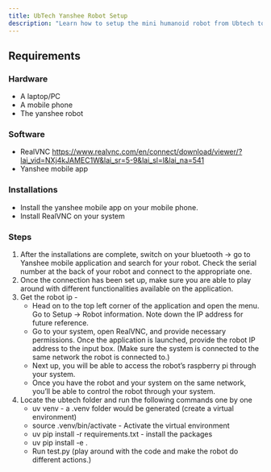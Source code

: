 ```yaml
---
title: UbTech Yanshee Robot Setup
description: "Learn how to setup the mini humanoid robot from Ubtech to integrate with OM1."
---
```


## Requirements
### Hardware
- A laptop/PC
- A mobile phone
- The yanshee robot

### Software
- RealVNC
https://www.realvnc.com/en/connect/download/viewer/?lai_vid=NXj4kJAMEC1W&lai_sr=5-9&lai_sl=l&lai_na=541
- Yanshee mobile app

### Installations
- Install the yanshee mobile app on your mobile phone. 
- Install RealVNC on your system

### Steps
1. After the installations are complete, switch on your bluetooth -> go to Yanshee mobile application and search for your robot. Check the serial number at the back of your robot and connect to the appropriate one.
2. Once the connection has been set up, make sure you are able to play around with different functionalities available on the application.
3. Get the robot ip -
    - Head on to the top left corner of the application and open the menu. Go to Setup -> Robot information. Note down the IP address for future reference.
    - Go to your system, open RealVNC, and provide necessary permissions. Once the application is launched, provide the robot IP address to the input box. (Make sure the system is connected to the same network the robot is connected to.)
    - Next up, you will be able to access the robot’s raspberry pi through your system.
    - Once you have the robot and your system on the same network, you’ll be able to control the robot through your system.
4. Locate the ubtech folder and run the following commands one by one
    - uv venv -  a .venv folder would be generated (create a virtual environment)
    - source .venv/bin/activate  - Activate the virtual environment
    - uv pip install -r requirements.txt -  install the packages
    - uv pip install -e .   
    - Run test.py (play around with the code and make the robot do different actions.)

